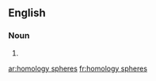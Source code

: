 
==English==

===Noun===
{{head|en|noun plural form}}

# {{plural of|homology sphere|lang=en}}

[[ar:homology spheres]]
[[fr:homology spheres]]